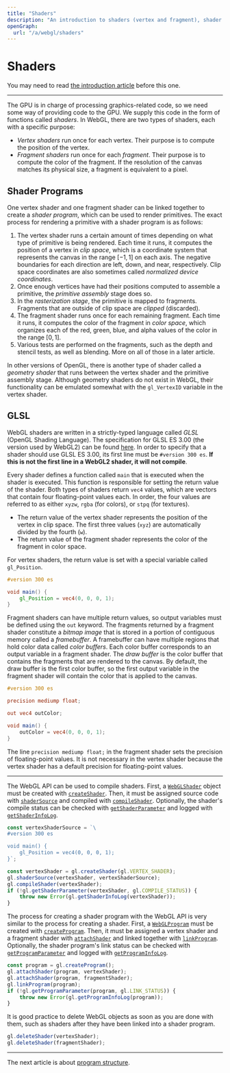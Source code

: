 ```yaml
---
title: "Shaders"
description: "An introduction to shaders (vertex and fragment), shader programs, rasterization, and GLSL."
openGraph:
  url: "/a/webgl/shaders"
---
```


# Shaders

You may need to read [the introduction article](/a/webgl/intro) before this one.

---

The GPU is in charge of processing graphics-related code, so we need some way of providing code to the GPU. We supply this code in the form of functions called _shaders_. In WebGL, there are two types of shaders, each with a specific purpose:

- _Vertex shaders_ run once for each vertex. Their purpose is to compute the position of the vertex.
- _Fragment shaders_ run once for each _fragment_. Their purpose is to compute the color of the fragment. If the resolution of the canvas matches its physical size, a fragment is equivalent to a pixel.

## Shader Programs

One vertex shader and one fragment shader can be linked together to create a _shader program_, which can be used to render primitives. The exact process for rendering a primitive with a shader program is as follows:

1. The vertex shader runs a certain amount of times depending on what type of primitive is being rendered. Each time it runs, it computes the position of a vertex in _clip space_, which is a coordinate system that represents the canvas in the range $[-1, 1]$ on each axis. The negative boundaries for each direction are left, down, and near, respectively. Clip space coordinates are also sometimes called _normalized device coordinates_.
2. Once enough vertices have had their positions computed to assemble a primitive, the _primitive assembly_ stage does so.
3. In the _rasterization stage_, the primitive is mapped to fragments. Fragments that are outside of clip space are _clipped_ (discarded).
4. The fragment shader runs once for each remaining fragment. Each time it runs, it computes the color of the fragment in _color space_, which organizes each of the red, green, blue, and alpha values of the color in the range $[0, 1]$.
5. Various tests are performed on the fragments, such as the depth and stencil tests, as well as blending. More on all of those in a later article.

In other versions of OpenGL, there is another type of shader called a _geometry shader_ that runs between the vertex shader and the primitive assembly stage. Although geometry shaders do not exist in WebGL, their functionality can be emulated somewhat with the `gl_VertexID` variable in the vertex shader.

## GLSL

WebGL shaders are written in a strictly-typed language called _GLSL_ (OpenGL Shading Language). The specification for GLSL ES 3.00 (the version used by WebGL2) can be found [here](https://registry.khronos.org/OpenGL/specs/es/3.0/GLSL_ES_Specification_3.00.pdf). In order to specify that a shader should use GLSL ES 3.00, its first line must be `#version 300 es`. **If this is not the first line in a WebGL2 shader, it will not compile**.

Every shader defines a function called `main` that is executed when the shader is executed. This function is responsible for setting the return value of the shader. Both types of shaders return `vec4` values, which are vectors that contain four floating-point values each. In order, the four values are referred to as either `xyzw`, `rgba` (for colors), or `stpq` (for textures).

- The return value of the vertex shader represents the position of the vertex in clip space. The first three values (`xyz`) are automatically divided by the fourth (`w`).
- The return value of the fragment shader represents the color of the fragment in color space.

For vertex shaders, the return value is set with a special variable called `gl_Position`.

```glsl
#version 300 es

void main() {
	gl_Position = vec4(0, 0, 0, 1);
}
```

Fragment shaders can have multiple return values, so output variables must be defined using the `out` keyword. The fragments returned by a fragment shader constitute a _bitmap image_ that is stored in a portion of contiguous memory called a _framebuffer_. A framebuffer can have multiple regions that hold color data called _color buffers_. Each color buffer corresponds to an output variable in a fragment shader. The _draw buffer_ is the color buffer that contains the fragments that are rendered to the canvas. By default, the draw buffer is the first color buffer, so the first output variable in the fragment shader will contain the color that is applied to the canvas.

```glsl
#version 300 es

precision mediump float;

out vec4 outColor;

void main() {
	outColor = vec4(0, 0, 0, 1);
}
```

The line `precision mediump float;` in the fragment shader sets the precision of floating-point values. It is not necessary in the vertex shader because the vertex shader has a default precision for floating-point values.

---

The WebGL API can be used to compile shaders. First, a [`WebGLShader`](https://developer.mozilla.org/en-US/docs/Web/API/WebGLShader) object must be created with [`createShader`](https://developer.mozilla.org/en-US/docs/Web/API/WebGLRenderingContext/createShader). Then, it must be assigned source code with [`shaderSource`](https://developer.mozilla.org/en-US/docs/Web/API/WebGLRenderingContext/shaderSource) and compiled with [`compileShader`](https://developer.mozilla.org/en-US/docs/Web/API/WebGLRenderingContext/compileShader). Optionally, the shader's compile status can be checked with [`getShaderParameter`](https://developer.mozilla.org/en-US/docs/Web/API/WebGLRenderingContext/getShaderParameter) and logged with [`getShaderInfoLog`](https://developer.mozilla.org/en-US/docs/Web/API/WebGLRenderingContext/getShaderInfoLog).

```js
const vertexShaderSource = `\
#version 300 es

void main() {
	gl_Position = vec4(0, 0, 0, 1);
}`;

const vertexShader = gl.createShader(gl.VERTEX_SHADER);
gl.shaderSource(vertexShader, vertexShaderSource);
gl.compileShader(vertexShader);
if (!gl.getShaderParameter(vertexShader, gl.COMPILE_STATUS)) {
	throw new Error(gl.getShaderInfoLog(vertexShader));
}
```

The process for creating a shader program with the WebGL API is very similar to the process for creating a shader. First, a [`WebGLProgram`](https://developer.mozilla.org/en-US/docs/Web/API/WebGLProgram) must be created with [`createProgram`](https://developer.mozilla.org/en-US/docs/Web/API/WebGLRenderingContext/createProgram). Then, it must be assigned a vertex shader and a fragment shader with [`attachShader`](https://developer.mozilla.org/en-US/docs/Web/API/WebGLRenderingContext/attachShader) and linked together with [`linkProgram`](https://developer.mozilla.org/en-US/docs/Web/API/WebGLRenderingContext/linkProgram). Optionally, the shader program's link status can be checked with [`getProgramParameter`](https://developer.mozilla.org/en-US/docs/Web/API/WebGLRenderingContext/getProgramParameter) and logged with [`getProgramInfoLog`](https://developer.mozilla.org/en-US/docs/Web/API/WebGLRenderingContext/getProgramInfoLog).

```js
const program = gl.createProgram();
gl.attachShader(program, vertexShader);
gl.attachShader(program, fragmentShader);
gl.linkProgram(program);
if (!gl.getProgramParameter(program, gl.LINK_STATUS)) {
	throw new Error(gl.getProgramInfoLog(program));
}
```

It is good practice to delete WebGL objects as soon as you are done with them, such as shaders after they have been linked into a shader program.

```js
gl.deleteShader(vertexShader);
gl.deleteShader(fragmentShader);
```

---

The next article is about [program structure](/a/webgl/program-structure).
